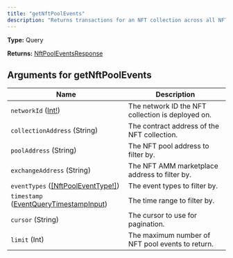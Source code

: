 ```yaml
---
title: "getNftPoolEvents"
description: "Returns transactions for an NFT collection across all NFT pools or within a given pool."
---
```


**Type:** Query

**Returns:** [NftPoolEventsResponse](/api-reference/types/nftpooleventsresponse)

## Arguments for getNftPoolEvents

| Name | Description |
|------|-------------|
| `networkId` ([Int!](/api-reference/types/int)) | The network ID the NFT collection is deployed on. |
| `collectionAddress` (String) | The contract address of the NFT collection. |
| `poolAddress` (String) | The NFT pool address to filter by. |
| `exchangeAddress` (String) | The NFT AMM marketplace address to filter by. |
| `eventTypes` ([[NftPoolEventType!]](/api-reference/types/nftpooleventtype)) | The event types to filter by. |
| `timestamp` ([EventQueryTimestampInput](/api-reference/types/eventquerytimestampinput)) | The time range to filter by. |
| `cursor` (String) | The cursor to use for pagination. |
| `limit` (Int) | The maximum number of NFT pool events to return. |

